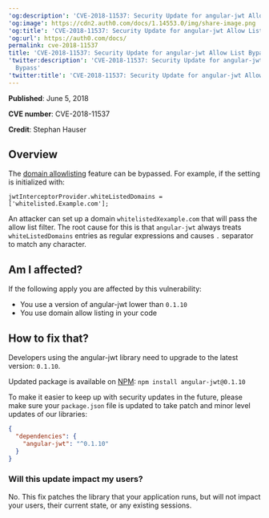 ---
'og:description': 'CVE-2018-11537: Security Update for angular-jwt Allow List Bypass'
'og:image': https://cdn2.auth0.com/docs/1.14553.0/img/share-image.png
'og:title': 'CVE-2018-11537: Security Update for angular-jwt Allow List Bypass'
'og:url': https://auth0.com/docs/
permalink: cve-2018-11537
title: 'CVE-2018-11537: Security Update for angular-jwt Allow List Bypass'
'twitter:description': 'CVE-2018-11537: Security Update for angular-jwt Allow List
  Bypass'
'twitter:title': 'CVE-2018-11537: Security Update for angular-jwt Allow List Bypass'
---
**Published**: June 5, 2018

**CVE number**: CVE-2018-11537

**Credit**: Stephan Hauser

## Overview

The [domain allowlisting](https://github.com/auth0/angular-jwt#whitelisting-domains) feature can be bypassed. For example, if the setting is initialized with:

`jwtInterceptorProvider.whiteListedDomains = ['whitelisted.Example.com'];`

An attacker can set up a domain `whitelistedXexample.com` that will pass the allow list filter. The root cause for this is that `angular-jwt` always treats `whiteListedDomains` entries as regular expressions and causes `.` separator to match any character.

## Am I affected?

If the following apply you are affected by this vulnerability:

* You use a version of angular-<Tooltip tip="JSON Web Token (JWT): Standard ID Token format (and often Access Token format) used to represent claims securely between two parties." cta="View Glossary" href="/docs/glossary?term=jwt">jwt</Tooltip> lower than `0.1.10`
* You use domain allow listing in your code

## How to fix that?

Developers using the angular-jwt library need to upgrade to the latest version: `0.1.10`.

Updated package is available on [NPM](https://npmjs.com): `npm install angular-jwt@0.1.10`

To make it easier to keep up with security updates in the future, please make sure your `package.json` file is updated to take patch and minor level updates of our libraries:

```json lines
{
  "dependencies": {
    "angular-jwt": "^0.1.10"
  }
}
```






### Will this update impact my users?

No. This fix patches the library that your application runs, but will not impact your users, their current state, or any existing sessions.